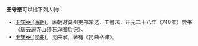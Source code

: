 '''王守泰'''可以指下列人物：
*[[王守泰_(唐朝)|王守泰 (唐朝)]]，唐朝时莫州吏部常选，工書法，开元二十八年（740年）尝书《唐云居寺山顶石浮图后记》。 
*[[王守泰_(昆曲)|王守泰 (昆曲)]]，昆曲家，著有《昆曲格律》。

{{Disambiguation|Cat=三字王姓人名消歧義|Shoutai}}